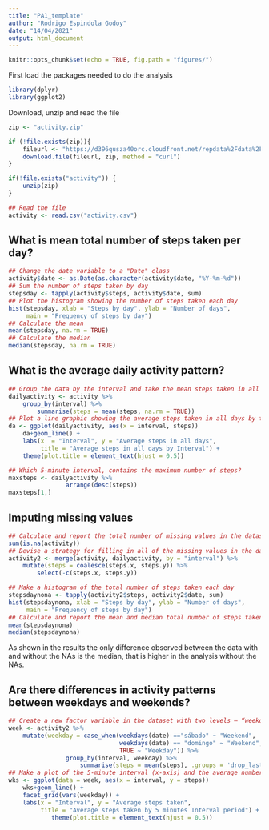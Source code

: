 ```yaml
---
title: "PA1_template"
author: "Rodrigo Espindola Godoy"
date: "14/04/2021"
output: html_document
---
```


```r
knitr::opts_chunk$set(echo = TRUE, fig.path = "figures/")
```

First load the packages needed to do the analysis
```r
library(dplyr)
library(ggplot2)
```

Download, unzip  and read the file
```r
zip <- "activity.zip"

if (!file.exists(zip)){
    fileurl <- "https://d396qusza40orc.cloudfront.net/repdata%2Fdata%2Factivity.zip"
    download.file(fileurl, zip, method = "curl")
}        

if(!file.exists("activity")) {
    unzip(zip)
} 

## Read the file
activity <- read.csv("activity.csv")
```

## What is mean total number of steps taken per day?

```r
## Change the date variable to a "Date" class
activity$date <- as.Date(as.character(activity$date, "%Y-%m-%d"))
## Sum the number of steps taken by day
stepsday <- tapply(activity$steps, activity$date, sum)
## Plot the histogram showing the number of steps taken each day
hist(stepsday, xlab = "Steps by day", ylab = "Number of days",
     main = "Frequency of steps by day")
## Calculate the mean
mean(stepsday, na.rm = TRUE)
## Calculate the median
median(stepsday, na.rm = TRUE)
```

## What is the average daily activity pattern?
```r
## Group the data by the interval and take the mean steps taken in all days
dailyactivity <- activity %>% 
    group_by(interval) %>%
        summarise(steps = mean(steps, na.rm = TRUE))
## Plot a line graphic showing the average steps taken in all days by the interval
da <- ggplot(dailyactivity, aes(x = interval, steps))
    da+geom_line() +
    labs(x  = "Interval", y = "Average steps in all days", 
         title = "Average steps in all days by Interval") +
    theme(plot.title = element_text(hjust = 0.5))

## Which 5-minute interval, contains the maximum number of steps? 
maxsteps <- dailyactivity %>% 
                arrange(desc(steps))
maxsteps[1,]
```
## Imputing missing values
```r
## Calculate and report the total number of missing values in the dataset
sum(is.na(activity))
## Devise a strategy for filling in all of the missing values in the dataset. Create a new dataset that is equal to the original dataset but with the missing data filled in.
activity2 <- merge(activity, dailyactivity, by = "interval") %>% 
    mutate(steps = coalesce(steps.x, steps.y)) %>%
        select(-c(steps.x, steps.y))

## Make a histogram of the total number of steps taken each day 
stepsdaynona <- tapply(activity2$steps, activity2$date, sum)
hist(stepsdaynona, xlab = "Steps by day", ylab = "Number of days",
     main = "Frequency of steps by day")
## Calculate and report the mean and median total number of steps taken per day
mean(stepsdaynona)
median(stepsdaynona)
```
As shown in the results the only difference observed between the data with and without the NAs is the median, that is higher in the analysis without the NAs. 

## Are there differences in activity patterns between weekdays and weekends?
```r
## Create a new factor variable in the dataset with two levels – “weekday” and “weekend” indicating whether a given date is a weekday or weekend day.
week <- activity2 %>%  
    mutate(weekday = case_when(weekdays(date) =="sábado" ~ "Weekend", 
                               weekdays(date) == "domingo" ~ "Weekend",
                               TRUE ~ "Weekday")) %>%
                group_by(interval, weekday) %>%
                    summarise(steps = mean(steps), .groups = 'drop_last')
## Make a plot of the 5-minute interval (x-axis) and the average number of steps taken, averaged across all weekday days or weekend days
wks <- ggplot(data = week, aes(x = interval, y = steps))
    wks+geom_line() +
    facet_grid(vars(weekday)) +
    labs(x = "Interval", y = "Average steps taken", 
         title = "Average steps taken by 5 minutes Interval period") +
            theme(plot.title = element_text(hjust = 0.5))
```